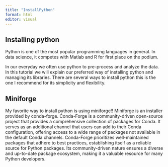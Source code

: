 ```yaml
---
title: "InstallPython"
format: html
editor: visual
---
```


## Installing python

Python is one of the most popular programming languages in general. In data science, it competes with Matlab and R for first place on the podium.

In our everyday we often use python to pre-process and analyze the data. In this tutorial we will explain our preferred way of installing python and managing its libraries. There are several ways to install python this is the one I recommend for its simplicity and flexibility.

## Miniforge

My favorite way to install python is using miniforge!! Miniforge is an installer provided by conda-forge. Conda-Forge is a community-driven open-source project that provides a comprehensive collection of packages for Conda. It serves as an additional channel that users can add to their Conda configuration, offering access to a wide range of packages not available in the default Conda channels. Conda-Forge prioritizes well-maintained packages that adhere to best practices, establishing itself as a reliable source for Python packages. Its community-driven nature ensures a diverse and up-to-date package ecosystem, making it a valuable resource for many Python developers.
